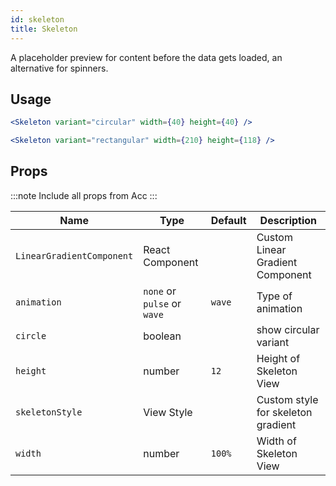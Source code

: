 ```yaml
---
id: skeleton
title: Skeleton
---
```



A placeholder preview for content before the data gets loaded, an alternative for spinners.

## Usage

```jsx
<Skeleton variant="circular" width={40} height={40} />
```

```jsx
<Skeleton variant="rectangular" width={210} height={118} />
```

## Props

:::note
Include all props from Acc
:::

<div class='table-responsive'>

| Name                      | Type                        | Default | Description                        |
| ------------------------- | --------------------------- | ------- | ---------------------------------- |
| `LinearGradientComponent` | React Component             |         | Custom Linear Gradient Component   |
| `animation`               | `none` or `pulse` or `wave` | `wave`  | Type of animation                  |
| `circle`                  | boolean                     |         | show circular variant              |
| `height`                  | number                      | `12`    | Height of Skeleton View            |
| `skeletonStyle`           | View Style                  |         | Custom style for skeleton gradient |
| `width`                   | number                      | `100%`  | Width of Skeleton View             |

</div>
